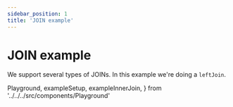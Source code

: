 ```yaml
---
sidebar_position: 1
title: 'JOIN example'
---
```


# JOIN example

We support several types of JOINs. In this example we're doing a `leftJoin`.

  Playground,
  exampleSetup,
  exampleInnerJoin,
} from '../../../src/components/Playground'

<Playground code={exampleInnerJoin} setupCode={exampleSetup} />
